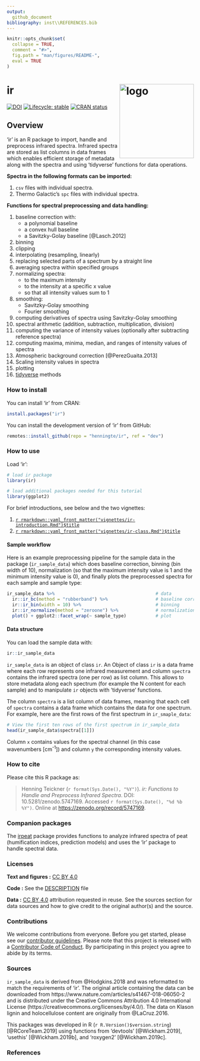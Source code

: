 ```yaml
---
output: 
  github_document
bibliography: inst\\REFERENCES.bib
---
```


<!-- README.md is generated from README.Rmd. Please edit that file -->

```r
knitr::opts_chunk$set(
  collapse = TRUE,
  comment = "#>",
  fig.path = "man/figures/README-",
  eval = TRUE
)
```

# ir <img src='man/figures/logo-hex.png' align="right" height="139" alt="logo" style="float:right; height:200px;" />

<!-- badges: start -->
[![DOI](https://zenodo.org/badge/234117897.svg)](https://zenodo.org/badge/latestdoi/234117897)
[![Lifecycle: stable](https://img.shields.io/badge/lifecycle-stable-brightgreen.svg)](https://lifecycle.r-lib.org/articles/stages.html#stable)
[![CRAN status](https://www.r-pkg.org/badges/version/ir)](https://CRAN.R-project.org/package=ir)
<!-- badges: end -->
  

## Overview

'ir' is an R package to import, handle and preprocess infrared spectra. Infrared spectra are stored as list columns in data frames which enables efficient storage of metadata along with the spectra and using 'tidyverse' functions for data operations.

**Spectra in the following formats can be imported:**

1. `csv` files with individual spectra.
2. Thermo Galactic's `spc` files with individual spectra.

**Functions for spectral preprocessing and data handling:**

1. baseline correction with:
    * a polynomial baseline
    * a convex hull baseline
    * a Savitzky-Golay baseline [@Lasch.2012]
2. binning
3. clipping
4. interpolating (resampling, linearly)
5. replacing selected parts of a spectrum by a straight line
6. averaging spectra within specified groups
7. normalizing spectra:
    * to the maximum intensity
    * to the intensity at a specific x value
    * so that all intensity values sum to 1
8. smoothing: 
    * Savitzky-Golay smoothing 
    * Fourier smoothing
9. computing derivatives of spectra using Savitzky-Golay smoothing
10. spectral arithmetic (addition, subtraction, multiplication, division)
11. computing the variance of intensity values (optionally after subtracting reference spectra)
12. computing maxima, minima, median, and ranges of intensity values of spectra
13. Atmospheric background correction [@PerezGuaita.2013]
14. Scaling intensity values in spectra
15. plotting
16. [tidyverse](https://www.tidyverse.org/) methods

### How to install

You can install 'ir' from CRAN:

```r
install.packages("ir")
```


You can install the development version of 'ir' from GitHub:

```r
remotes::install_github(repo = "henningte/ir", ref = "dev")
```

### How to use

Load 'ir':

```r
# load ir package
library(ir)

# load additional packages needed for this tutorial
library(ggplot2)
```

For brief introductions, see below and the two vignettes:

1. [`r rmarkdown::yaml_front_matter("vignettes/ir-introduction.Rmd")$title`](https://henningte.github.io/ir/articles/ir-introduction.html)
2. [`r rmarkdown::yaml_front_matter("vignettes/ir-class.Rmd")$title`](https://henningte.github.io/ir/articles/ir-class.html)

#### Sample workflow

Here is an example preprocessing pipeline for the sample data in the package (`ir_sample_data`) which does baseline correction, binning (bin width of 10), normalization (so that the maximum intensity value is 1 and the minimum intensity value is 0), and finally plots the preprocessed spectra for each sample and sample type:

```r
ir_sample_data %>%                                      # data
  ir::ir_bc(method = "rubberband") %>%                  # baseline correction
  ir::ir_bin(width = 10) %>%                            # binning
  ir::ir_normalize(method = "zeroone") %>%              # normalization
  plot() + ggplot2::facet_wrap(~ sample_type)           # plot
```

#### Data structure

You can load the sample data with:

```r
ir::ir_sample_data
```

`ir_sample_data` is an object of class `ir`. An Object of class `ir` is a data frame where each row represents one infrared measurement and column `spectra` contains the infrared spectra (one per row) as list column. This allows to store metadata along each spectrum (for example the N content for each sample) and to manipulate `ir` objects with 'tidyverse' functions.

The column `spectra` is a list column of data frames, meaning that each cell of `spectra` contains a data frame which contains the data for one spectrum. For example, here are the first rows of the first spectrum in `ir_smaple_data`:

```r
# View the first ten rows of the first spectrum in ir_sample_data
head(ir_sample_data$spectra[[1]])
```

Column `x` contains values for the spectral channel (in this case wavenumbers [cm<sup>-1</sup>]) and column `y` the corresponding intensity values.

### How to cite

Please cite this R package as:

> Henning Teickner (`r format(Sys.Date(), "%Y")`). _ir: Functions to Handle and Preprocess Infrared Spectra_. DOI: 10.5281/zenodo.5747169. Accessed `r format(Sys.Date(), "%d %b %Y")`. Online at <https://zenodo.org/record/5747169>.


### Companion packages

The [irpeat](https://github.com/henningte/irpeat/) package provides functions to analyze infrared spectra of peat (humification indices, prediction models) and uses the 'ir' package to handle spectral data.

### Licenses

**Text and figures :**  [CC BY 4.0](https://creativecommons.org/licenses/by/4.0/)

**Code :** See the [DESCRIPTION](DESCRIPTION) file

**Data :** [CC BY 4.0](https://creativecommons.org/licenses/by/4.0/) attribution requested in reuse. See the sources section for data sources and how to give credit to the original author(s) and the source.

### Contributions

We welcome contributions from everyone. Before you get started, please see our [contributor guidelines](CONTRIBUTING.md). Please note that this project is released with a [Contributor Code of Conduct](CONDUCT.md). By participating in this project you agree to abide by its terms.

### Sources

`ir_sample_data` is derived from @Hodgkins.2018 and was reformatted to match the requirements of 'ir'. The original article containing the data can be downloaded from https://www.nature.com/articles/s41467-018-06050-2 and is distributed under the Creative Commons Attribution 4.0 International License (https://creativecommons.org/licenses/by/4.0/). The data on Klason lignin and holocellulose content are originally from @LaCruz.2016.

This packages was developed in R (`r R.Version()$version.string`) [@RCoreTeam.2019] using functions from 'devtools' [@Wickham.2019], 'usethis' [@Wickham.2019b], and 'roxygen2' [@Wickham.2019c].

### References
